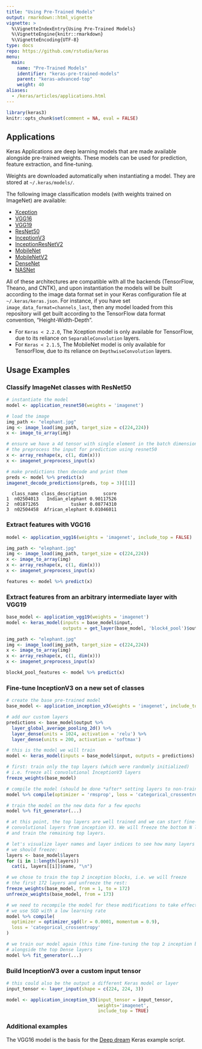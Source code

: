 ```yaml
---
title: "Using Pre-Trained Models"
output: rmarkdown::html_vignette
vignette: >
  %\VignetteIndexEntry{Using Pre-Trained Models} 
  %\VignetteEngine{knitr::rmarkdown} 
  %\VignetteEncoding{UTF-8}
type: docs
repo: https://github.com/rstudio/keras
menu:
  main:
    name: "Pre-Trained Models"
    identifier: "keras-pre-trained-models"
    parent: "keras-advanced-top"
    weight: 40
aliases:
  - /keras/articles/applications.html
---
```


```r
library(keras3)
knitr::opts_chunk$set(comment = NA, eval = FALSE)
```

## Applications

Keras Applications are deep learning models that are made available alongside pre-trained weights. These models can be used for prediction, feature extraction, and fine-tuning.

Weights are downloaded automatically when instantiating a model. They are stored at `~/.keras/models/`.

The following image classification models (with weights trained on ImageNet) are available:

- [Xception](https://tensorflow.rstudio.com/reference/keras/application_xception.html)
- [VGG16](https://tensorflow.rstudio.com/reference/keras/application_vgg.html)
- [VGG19](https://tensorflow.rstudio.com/reference/keras/application_vgg.html)
- [ResNet50](https://tensorflow.rstudio.com/reference/keras/application_resnet.html)
- [InceptionV3](https://tensorflow.rstudio.com/reference/keras/application_inception_v3.html)
- [InceptionResNetV2](https://tensorflow.rstudio.com/reference/keras/application_inception_resnet_v2.html)
- [MobileNet](https://tensorflow.rstudio.com/reference/keras/application_mobilenet.html)
- [MobileNetV2](https://tensorflow.rstudio.com/reference/keras/application_mobilenet_v2.html)
- [DenseNet](https://tensorflow.rstudio.com/reference/keras/application_densenet.html)
- [NASNet](https://tensorflow.rstudio.com/reference/keras/application_nasnet.html)

All of these architectures are compatible with all the backends (TensorFlow, Theano, and CNTK), and upon instantiation the models will be built according to the image data format set in your Keras configuration file at `~/.keras/keras.json`. For instance, if you have set `image_data_format=channels_last`, then any model loaded from this repository will get built according to the TensorFlow data format convention, "Height-Width-Depth".

- For `Keras < 2.2.0`, The Xception model is only available for TensorFlow, due to its reliance on `SeparableConvolution` layers.
- For `Keras < 2.1.5`, The MobileNet model is only available for TensorFlow, due to its reliance on `DepthwiseConvolution` layers.

## Usage Examples

### Classify ImageNet classes with ResNet50

```r
# instantiate the model
model <- application_resnet50(weights = 'imagenet')

# load the image
img_path <- "elephant.jpg"
img <- image_load(img_path, target_size = c(224,224))
x <- image_to_array(img)

# ensure we have a 4d tensor with single element in the batch dimension,
# the preprocess the input for prediction using resnet50
x <- array_reshape(x, c(1, dim(x)))
x <- imagenet_preprocess_input(x)

# make predictions then decode and print them
preds <- model %>% predict(x)
imagenet_decode_predictions(preds, top = 3)[[1]]
```

```
  class_name class_description      score
1  n02504013   Indian_elephant 0.90117526
2  n01871265            tusker 0.08774310
3  n02504458  African_elephant 0.01046011
```

### Extract features with VGG16

```r
model <- application_vgg16(weights = 'imagenet', include_top = FALSE)

img_path <- "elephant.jpg"
img <- image_load(img_path, target_size = c(224,224))
x <- image_to_array(img)
x <- array_reshape(x, c(1, dim(x)))
x <- imagenet_preprocess_input(x)

features <- model %>% predict(x)
```


### Extract features from an arbitrary intermediate layer with VGG19

```r
base_model <- application_vgg19(weights = 'imagenet')
model <- keras_model(inputs = base_model$input, 
                     outputs = get_layer(base_model, 'block4_pool')$output)

img_path <- "elephant.jpg"
img <- image_load(img_path, target_size = c(224,224))
x <- image_to_array(img)
x <- array_reshape(x, c(1, dim(x)))
x <- imagenet_preprocess_input(x)

block4_pool_features <- model %>% predict(x)
```

### Fine-tune InceptionV3 on a new set of classes


```r
# create the base pre-trained model
base_model <- application_inception_v3(weights = 'imagenet', include_top = FALSE)

# add our custom layers
predictions <- base_model$output %>% 
  layer_global_average_pooling_2d() %>% 
  layer_dense(units = 1024, activation = 'relu') %>% 
  layer_dense(units = 200, activation = 'softmax')

# this is the model we will train
model <- keras_model(inputs = base_model$input, outputs = predictions)

# first: train only the top layers (which were randomly initialized)
# i.e. freeze all convolutional InceptionV3 layers
freeze_weights(base_model)

# compile the model (should be done *after* setting layers to non-trainable)
model %>% compile(optimizer = 'rmsprop', loss = 'categorical_crossentropy')

# train the model on the new data for a few epochs
model %>% fit_generator(...)

# at this point, the top layers are well trained and we can start fine-tuning
# convolutional layers from inception V3. We will freeze the bottom N layers
# and train the remaining top layers.

# let's visualize layer names and layer indices to see how many layers
# we should freeze:
layers <- base_model$layers
for (i in 1:length(layers))
  cat(i, layers[[i]]$name, "\n")

# we chose to train the top 2 inception blocks, i.e. we will freeze
# the first 172 layers and unfreeze the rest:
freeze_weights(base_model, from = 1, to = 172)
unfreeze_weights(base_model, from = 173)

# we need to recompile the model for these modifications to take effect
# we use SGD with a low learning rate
model %>% compile(
  optimizer = optimizer_sgd(lr = 0.0001, momentum = 0.9), 
  loss = 'categorical_crossentropy'
)

# we train our model again (this time fine-tuning the top 2 inception blocks
# alongside the top Dense layers
model %>% fit_generator(...)
```


### Build InceptionV3 over a custom input tensor

```r
# this could also be the output a different Keras model or layer
input_tensor <- layer_input(shape = c(224, 224, 3))

model <- application_inception_V3(input_tensor = input_tensor, 
                                  weights='imagenet', 
                                  include_top = TRUE)
```


### Additional examples

The VGG16 model is the basis for the [Deep dream](https://tensorflow.rstudio.com/examples/deep_dream) Keras example script.

